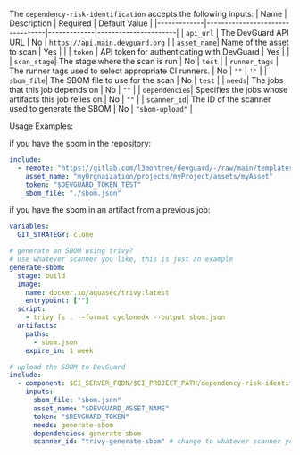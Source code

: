 
<DependencyRiskIdentification />


The `dependency-risk-identification` accepts the following inputs:
| Name        | Description                     | Required     | Default Value        |
|-------------|---------------------------------|-------------|----------------------|
| `api_url`   | The DevGuard API URL             | No           |       `https://api.main.devguard.org`     |
| `asset_name`| Name of the asset to scan                    |      Yes  |      |
| `token`     | API token for authenticating with DevGuard   |      Yes   |      |
| `scan_stage`| The stage where the scan is run       | No       |     `test`     |
| `runner_tags` | The runner tags used to select appropriate CI runners.   | No  | `""` |   `''`                               |
| `sbom_file`| The SBOM file to use for the scan      | No       |     `test`     |
| `needs`| The jobs that this job depends on      | No       |     `""`     |
| `dependencies`| Specifies the jobs whose artifacts this job relies on | No | `""` |
| `scanner_id`| The ID of the scanner used to generate the SBOM | No | `"sbom-upload"` |

Usage Examples:

if you have the sbom in the repository:

```yaml copy
include:
  - remote: "https://gitlab.com/l3montree/devguard/-/raw/main/templates/dependency-risk-identification@main"
    asset_name: "myOrgnaization/projects/myProject/assets/myAsset"
    token: "$DEVGUARD_TOKEN_TEST"
    sbom_file: "./sbom.json"

```    

if you have the sbom in an artifact from a previous job:
```yaml copy
variables:
  GIT_STRATEGY: clone

# generate an SBOM using trivy?
# use whatever scanner you like, this is just an example
generate-sbom:
  stage: build
  image: 
    name: docker.io/aquasec/trivy:latest
    entrypoint: [""]
  script:
    - trivy fs . --format cyclonedx --output sbom.json
  artifacts:
    paths:
      - sbom.json
    expire_in: 1 week

# upload the SBOM to DevGuard
include:
  - component: $CI_SERVER_FQDN/$CI_PROJECT_PATH/dependency-risk-identification@$CI_COMMIT_SHA
    inputs:
      sbom_file: "sbom.json"
      asset_name: "$DEVGUARD_ASSET_NAME"
      token: "$DEVGUARD_TOKEN"
      needs: generate-sbom
      dependencies: generate-sbom
      scanner_id: "trivy-generate-sbom" # change to whatever scanner you are using

```